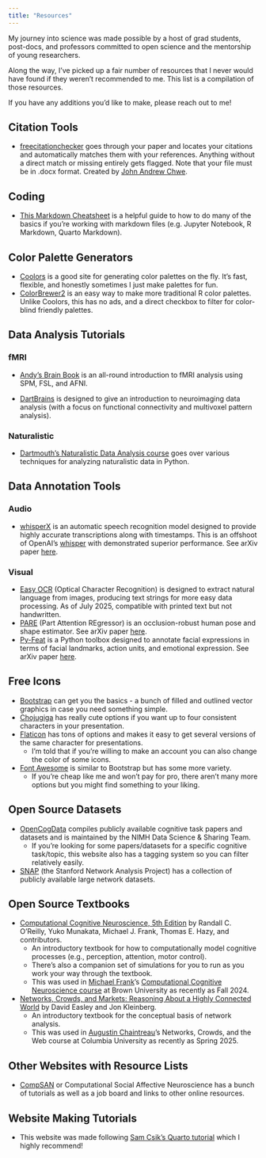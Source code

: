 ```yaml
---
title: "Resources"
---
```


My journey into science was made possible by a host of grad students, post-docs, and professors committed to open science and the mentorship of young researchers.

Along the way, I've picked up a fair number of resources that I never would have found if they weren't recommended to me. This list is a compilation of those resources.

If you have any additions you'd like to make, please reach out to me!

## Citation Tools

-   [freecitationchecker](https://freecitationchecker.vercel.app) goes through your paper and locates your citations and automatically matches them with your references. Anything without a direct match or missing entirely gets flagged. Note that your file must be in .docx format. Created by [John Andrew Chwe](https://jahchwe.github.io).

## Coding

-   [This Markdown Cheatsheet](https://github.com/adam-p/markdown-here/wiki/Markdown-Cheatsheet) is a helpful guide to how to do many of the basics if you're working with markdown files (e.g. Jupyter Notebook, R Markdown, Quarto Markdown).

## Color Palette Generators

-   [Coolors](https://coolors.co/) is a good site for generating color palettes on the fly. It's fast, flexible, and honestly sometimes I just make palettes for fun.
-   [ColorBrewer2](https://colorbrewer2.org/) is an easy way to make more traditional R color palettes. Unlike Coolors, this has no ads, and a direct checkbox to filter for color-blind friendly palettes.

## Data Analysis Tutorials

### fMRI

- [Andy's Brain Book](https://andysbrainbook.readthedocs.io/en/latest/) is an all-round introduction to fMRI analysis using SPM, FSL, and AFNI.

-   [DartBrains](https://dartbrains.org/content/intro.html) is designed to give an introduction to neuroimaging data analysis (with a focus on functional connectivity and multivoxel pattern analysis).



### Naturalistic

-   [Dartmouth's Naturalistic Data Analysis course](https://naturalistic-data.org/content/intro.html) goes over various techniques for analyzing naturalistic data in Python.

## Data Annotation Tools

### Audio

-   [whisperX](https://github.com/m-bain/whisperX) is an automatic speech recognition model designed to provide highly accurate transcriptions along with timestamps. This is an offshoot of OpenAI's [whisper](https://github.com/openai/whisper) with demonstrated superior performance. See arXiv paper [here](https://arxiv.org/abs/2303.00747).

### Visual

-   [Easy OCR](https://github.com/JaidedAI/EasyOCR) (Optical Character Recognition) is designed to extract natural language from images, producing text strings for more easy data processing. As of July 2025, compatible with printed text but not handwritten. 
-   [PARE](https://github.com/mkocabas/PARE) (Part Attention REgressor) is an occlusion-robust human pose and shape estimator. See arXiv paper [here](https://arxiv.org/abs/2104.08527).
-   [Py-Feat](https://py-feat.org/pages/intro.html) is a Python toolbox designed to annotate facial expressions in terms of facial landmarks, action units, and emotional expression. See arXiv paper [here](https://arxiv.org/abs/2104.03509).

## Free Icons

-   [Bootstrap](https://icons.getbootstrap.com) can get you the basics - a bunch of filled and outlined vector graphics in case you need something simple.
-   [Chojugiga](https://chojugiga.com) has really cute options if you want up to four consistent characters in your presentation.
-   [Flaticon](https://www.flaticon.com/icons) has tons of options and makes it easy to get several versions of the same character for presentations.
    -   I'm told that if you're willing to make an account you can also change the color of some icons.
-   [Font Awesome](https://fontawesome.com/search) is similar to Bootstrap but has some more variety.
    -   If you're cheap like me and won't pay for pro, there aren't many more options but you might find something to your liking.

## Open Source Datasets

-   [OpenCogData](https://nimh-dsst.github.io/OpenCogData/) compiles publicly available cognitive task papers and datasets and is maintained by the NIMH Data Science & Sharing Team.
    -   If you're looking for some papers/datasets for a specific cognitive task/topic, this website also has a tagging system so you can filter relatively easily.
-   [SNAP](https://snap.stanford.edu/data/index.html) (the Stanford Network Analysis Project) has a collection of publicly available large network datasets.

## Open Source Textbooks

-   [Computational Cognitive Neuroscience, 5th Edition](https://compcogneuro.org) by Randall C. O'Reilly, Yuko Munakata, Michael J. Frank, Thomas E. Hazy, and contributors.
    -   An introductory textbook for how to computationally model cognitive processes (e.g., perception, attention, motor control).
    -   There's also a companion set of simulations for you to run as you work your way through the textbook.
    -   This was used in [Michael Frank](https://ski.clps.brown.edu)'s [Computational Cognitive Neuroscience course](https://ski.clps.brown.edu/cogsim.html) at Brown University as recently as Fall 2024.
-   [Networks, Crowds, and Markets: Reasoning About a Highly Connected World](https://www.cs.cornell.edu/home/kleinber/networks-book/) by David Easley and Jon Kleinberg.
    -   An introductory textbook for the conceptual basis of network analysis.
    -   This was used in [Augustin Chaintreau](http://www.cs.columbia.edu/~augustin/)'s Networks, Crowds, and the Web course at Columbia University as recently as Spring 2025.

## Other Websites with Resource Lists
-   [CompSAN](https://compsan.org) or Computational Social Affective Neuroscience has a bunch of tutorials as well as a job board and links to other online resources.

## Website Making Tutorials

-   This website was made following [Sam Csik's Quarto tutorial](https://ucsb-meds.github.io/creating-quarto-websites/) which I highly recommend!